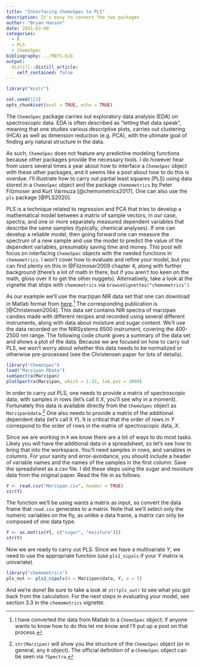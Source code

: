 ```yaml
---
title: "Interfacing ChemoSpec to PLS"
description: It's easy to connect the two packages
author: "Bryan Hanson"
date: 2021-02-08
categories:
  - R
  - PLS
  - ChemoSpec
bibliography: ../REFS.bib
output:
  distill::distill_article:
    self_contained: false
---
```


```r
library("knitr")

set.seed(123)
opts_chunk$set(eval = TRUE, echo = TRUE)
```

The `ChemoSpec` package carries out exploratory data analysis (EDA) on spectroscopic data.  EDA is often described as "letting that data speak", meaning that one studies various descriptive plots, carries out clustering (HCA) as well as dimension reduction (e.g. PCA), with the ultimate goal of finding any natural structure in the data.

As such, `ChemoSpec` does not feature any predictive modeling functions because other packages provide the necessary tools. I do however hear from users several times a year about how to interface a `ChemoSpec` object with these other packages, and it seems like a post about how to do this is overdue.   I'll illustrate how to carry out partial least squares (PLS) using data stored in a `ChemoSpec` object and the package `chemometrics` by Peter Filzmoser and Kurt Varmuza [@chemometrics2017].  One can also use the `pls` package [@PLS2020].

PLS is a technique related to regression and PCA that tries to develop a mathematical model between a matrix of sample vectors, in our case, spectra, and one or more separately measured dependent variables that describe the same samples (typically, chemical analyses).  If one can develop a reliable model, then going forward one can measure the spectrum of a new sample and use the model to predict the value of the dependent variables, presumably saving time and money.  This post will focus on interfacing `ChemoSpec` objects with the needed functions in `chemometrics`.  I won't cover how to evaluate and refine your model, but you can find plenty on this in @Filzmoser2009 chapter 4, along with further background (there's a lot of math in there, but if you aren't too keen on the math, gloss over it to get the other nuggets). Alternatively, take a look at the vignette that ships with `chemometrics` via `browseVignettes("chemometrics")`.

As our example we'll use the marzipan NIR data set that one can download in Matlab format from [here](http://www.models.life.ku.dk/Marzipan).[^1]  The corresponding publication is [@Christensen2004].  This data set contains NIR spectra of marzipan candies made with different recipes and recorded using several different instruments, along with data about moisture and sugar content.  We'll use the data recorded on the NIRSystems 6500 instrument, covering the 400-2500 nm range.  The following code chunk gives a summary of the data set and shows a plot of the data. Because we are focused on how to carry out PLS, we won't worry about whether this data needs to be normalized or otherwise pre-processed (see the Christensen paper for lots of details).

```r
library("ChemoSpec")
load("Marzipan.RData")
sumSpectra(Marzipan)
plotSpectra(Marzipan, which = 1:32, lab.pos = 3000)
```

In order to carry out PLS, one needs to provide a matrix of spectroscopic data, with samples in rows (let's call it $X$, you'll see why in a moment).  Fortunately this data is available directly from the `ChemoSpec` object as `Marzipan$data`.[^2]  One also needs to provide a matrix of the additional dependent data (let's call it $Y$).  It is critical that the order of rows in $Y$ correspond to the order of rows in the matrix of spectroscopic data, $X$.

Since we are working in `R` we know there are a lot of ways to do most tasks.  Likely you will have the additional data in a spreadsheet, so let's see how to bring that into the workspace.  You'll need samples in rows, and variables in columns.  For your sanity and error-avoidance, you should include a header of variable names and the names of the samples in the first column.  Save the spreadsheet as a csv file.  I did these steps using the sugar and moisture data from the original paper.  Read the file in as follows.

```r
Y <- read.csv("Marzipan.csv", header = TRUE)
str(Y)
```

The function we'll be using wants a matrix as input, so convert the data frame that `read.csv` generates to a matrix.  Note that we'll select only the numeric variables on the fly, as unlike a data frame, a matrix can only be composed of one data type.

```r
Y <- as.matrix(Y[, c("sugar", "moisture")])
str(Y)
```

Now we are ready to carry out PLS.  Since we have a multivariate $Y$, we need to use the appropriate function (use `pls1_nipals` if your $Y$ matrix is univariate).

```r
library("chemometrics")
pls_out <- pls2_nipals(X = Marzipan$data, Y, a = 5)
```

And we're done!  Be sure to take a look at `str(pls_out)` to see what you got back from the calculation.  For the next steps in evaluating your model, see section 3.3 in the `chemometrics` vignette.


[^1]: I have converted the data from Matlab to a `ChemoSpec` object; if anyone wants to know how to do this let me know and I'll put up a post on that process.
[^2]: `str(Marzipan)` will show you the structure of the `ChemoSpec` object (or in general, any `R` object).  The official definition of a `ChemoSpec` object can be seen via `?Spectra`.
